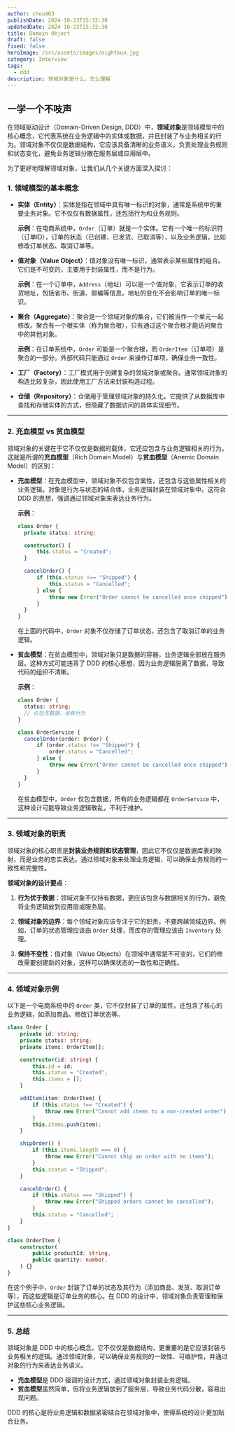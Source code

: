 ```yaml
---
author: chou403
publishDate: 2024-10-23T15:32:30
updatedDate: 2024-10-23T15:32:30
title: Domain Object
draft: false
fixed: false
heroImage: /src/assets/images/eightkun.jpg
category: Interview
tags:
  - ddd
description: 领域对象是什么，怎么理解
---
```


## 一学一个不吱声

在领域驱动设计（Domain-Driven Design, DDD）中，**领域对象**是领域模型中的核心概念，它代表系统在业务逻辑中的实体或数据，并且封装了与业务相关的行为。领域对象不仅仅是数据结构，它应该具备清晰的业务语义，负责处理业务规则和状态变化，避免业务逻辑分散在服务层或应用层中。

为了更好地理解领域对象，让我们从几个关键方面深入探讨：

### 1. **领域模型的基本概念**

- **实体（Entity）**：实体是指在领域中具有唯一标识的对象，通常是系统中的重要业务对象。它不仅仅有数据属性，还包括行为和业务规则。

  **示例**：在电商系统中，`Order`（订单）就是一个实体。它有一个唯一的标识符（订单ID），订单的状态（已创建、已发货、已取消等），以及业务逻辑，比如修改订单状态、取消订单等。

- **值对象（Value Object）**：值对象没有唯一标识，通常表示某些属性的组合。它们是不可变的，主要用于封装属性，而不是行为。

  **示例**：在一个订单中，`Address`（地址）可以是一个值对象，它表示订单的收货地址，包括省市、街道、邮编等信息。地址的变化不会影响订单的唯一标识。

- **聚合（Aggregate）**：聚合是一个领域对象的集合，它们被当作一个单元一起修改。聚合有一个根实体（称为聚合根），只有通过这个聚合根才能访问聚合中的其他对象。

  **示例**：在订单系统中，`Order` 可能是一个聚合根，而 `OrderItem`（订单项）是聚合的一部分。外部代码只能通过 `Order` 来操作订单项，确保业务一致性。

- **工厂（Factory）**：工厂模式用于创建复杂的领域对象或聚合。通常领域对象的构造比较复杂，因此使用工厂方法来封装构造过程。

- **仓储（Repository）**：仓储用于管理领域对象的持久化。它提供了从数据库中查找和存储实体的方式，但隐藏了数据访问的具体实现细节。

---

### 2. **充血模型 vs 贫血模型**

领域对象的关键在于它不仅仅是数据的载体，它还应包含与业务逻辑相关的行为。这就是所谓的**充血模型**（Rich Domain Model）与**贫血模型**（Anemic Domain Model）的区别：

- **充血模型**：在充血模型中，领域对象不仅包含属性，还包含与这些属性相关的业务逻辑。对象是行为与状态的结合体，业务逻辑封装在领域对象中。这符合 DDD 的思想，强调通过领域对象来表达业务行为。

  **示例**：

  ```typescript
  class Order {
  	private status: string;

  	constructor() {
  		this.status = "Created";
  	}

  	cancelOrder() {
  		if (this.status !== "Shipped") {
  			this.status = "Cancelled";
  		} else {
  			throw new Error("Order cannot be cancelled once shipped");
  		}
  	}
  }
  ```

  在上面的代码中，`Order` 对象不仅存储了订单状态，还包含了取消订单的业务逻辑。

- **贫血模型**：在贫血模型中，领域对象只是数据的容器，业务逻辑全部放在服务层。这种方式可能违背了 DDD 的核心思想，因为业务逻辑脱离了数据，导致代码的组织不清晰。

  **示例**：

  ```typescript
  class Order {
  	status: string;
  	// 仅包含数据，没有行为
  }

  class OrderService {
  	cancelOrder(order: Order) {
  		if (order.status !== "Shipped") {
  			order.status = "Cancelled";
  		} else {
  			throw new Error("Order cannot be cancelled once shipped");
  		}
  	}
  }
  ```

  在贫血模型中，`Order` 仅包含数据，所有的业务逻辑都在 `OrderService` 中，这种设计可能导致业务逻辑散乱，不利于维护。

---

### 3. **领域对象的职责**

领域对象的核心职责是**封装业务规则和状态管理**，因此它不仅仅是数据库表的映射，而是业务的忠实表达。通过领域对象来处理业务逻辑，可以确保业务规则的一致性和完整性。

**领域对象的设计要点**：

1. **行为优于数据**：领域对象不仅持有数据，更应该包含与数据相关的行为，避免将业务逻辑放到应用层或服务层。

2. **领域对象的边界**：每个领域对象应该专注于它的职责，不要跨越领域边界。例如，订单的状态管理应该由 `Order` 处理，而库存的管理应该由 `Inventory` 处理。

3. **保持不变性**：值对象（Value Objects）在领域中通常是不可变的，它们的修改需要创建新的对象，这样可以确保状态的一致性和正确性。

---

### 4. **领域对象示例**

以下是一个电商系统中的 `Order` 类，它不仅封装了订单的属性，还包含了核心的业务逻辑，如添加商品、修改订单状态等。

```typescript
class Order {
	private id: string;
	private status: string;
	private items: OrderItem[];

	constructor(id: string) {
		this.id = id;
		this.status = "Created";
		this.items = [];
	}

	addItem(item: OrderItem) {
		if (this.status !== "Created") {
			throw new Error("Cannot add items to a non-created order");
		}
		this.items.push(item);
	}

	shipOrder() {
		if (this.items.length === 0) {
			throw new Error("Cannot ship an order with no items");
		}
		this.status = "Shipped";
	}

	cancelOrder() {
		if (this.status === "Shipped") {
			throw new Error("Shipped orders cannot be cancelled");
		}
		this.status = "Cancelled";
	}
}

class OrderItem {
	constructor(
		public productId: string,
		public quantity: number,
	) {}
}
```

在这个例子中，`Order` 封装了订单的状态及其行为（添加商品、发货、取消订单等），而这些逻辑是订单业务的核心。在 DDD 的设计中，领域对象负责管理和保护这些核心业务逻辑。

---

### 5. **总结**

领域对象是 DDD 中的核心概念，它不仅仅是数据结构，更重要的是它应该封装与业务相关的逻辑。通过领域对象，可以确保业务规则的一致性、可维护性，并通过对象的行为来表达业务语义。

- **充血模型**是 DDD 强调的设计方式，通过领域对象封装业务逻辑。
- **贫血模型**虽然简单，但将业务逻辑放到了服务层，导致业务代码分散，容易出现问题。

DDD 的核心是将业务逻辑和数据紧密结合在领域对象中，使得系统的设计更加贴合业务。
